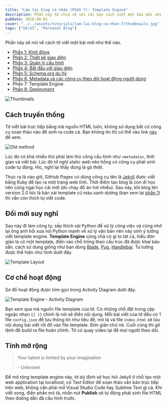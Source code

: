```yaml
---
title: "Làm lại blog cá nhân (Phần 7): Template Engine"
description: Phần này tớ chia sẻ với các bạn cách viết một bài mới với và publish với Template Engine tự viết.
pubDate: 2018-08-01
cover: "../../assets/tutorials/lam-lai-blog-ca-nhan-7/thumbnails.jpg"
tags: ["UX/UI", "Personal Blog"]
---
```


Phần này sẽ nói về cách tớ viết một bài mới như thế nào.

- [Phần 1: Khởi động](https://vhnam.github.io/tutorials/lam-lai-blog-ca-nhan-1/)
- [Phần 2: Thiết kế giao diện](https://vhnam.github.io/tutorials/lam-lai-blog-ca-nhan-2/)
- [Phần 3: Quản lý cấu hình](https://vhnam.github.io/tutorials/lam-lai-blog-ca-nhan-3/)
- [Phần 4: Bắt đầu với giao diện](https://vhnam.github.io/tutorials/lam-lai-blog-ca-nhan-4/)
- [Phần 5: Schema.org du hý](https://vhnam.github.io/tutorials/lam-lai-blog-ca-nhan-5/)
- [Phần 6: Metadata và các công cụ theo dõi hoạt động người dùng](https://vhnam.github.io/tutorials/lam-lai-blog-ca-nhan-6/)
- Phần 7: Template Engine
- [Phần 8: Deployment](https://vhnam.github.io/tutorials/lam-lai-blog-ca-nhan-8/)

![Thumbnails](../../assets/tutorials/lam-lai-blog-ca-nhan-7/thumbnails.jpg)

## Cách truyền thống

Tớ viết bài trực tiếp bằng mã nguồn HTML luôn, không sử dụng bất cứ công cụ soạn thảo nào để sinh ra code cả. Bạn không tin thì có thể vào link [này](https://github.com/vhnam/vhnam.github.io/commit/3deac8547dfb264e8a1e9fe468f8e17dd9c20bd2) để xem.

![Old method](../../assets/tutorials/lam-lai-blog-ca-nhan-7/old-method.jpg)

Lúc đó có khá nhiều thứ phải làm thủ công cấu hình như `<metadata>`, thời gian và viết bài. Lúc đó tớ nghĩ static web nên hổng có công cụ phát sinh code tự động. Hic, nghĩ lại thấy đúng là gà thiệt.

Thực ra là nào giờ, GitHub Pages có dùng công cụ tên là [Jekyll](https://jekyllrb.com) được viết bằng Ruby để tạo ra một trang web tĩnh. Thời điểm tạo blog là còn đi học nên cũng ngại học cái mới (do chạy đồ án hơi nhiều). Sau này, khi blog lên version 2.0 tức là bản xài template cũ màu xanh dương (bạn xem lại [phần 1](https://vhnam.github.io/tutorials/lam-lai-blog-ca-nhan-1/)) thì vẫn còn thích tự viết code.

## Đổi mới suy nghĩ

Sau này đi làm công ty, sếp thích xài Python để xử lý công việc và cũng nhớ lại ông anh hồi xưa nói Python mạnh về xử lý văn bản nên nảy sinh ý tưởng viết template engine. **Template Engine** cũng chả có gì to tát cả, hiểu đơn giản là có một template, điền vào chỗ trống theo cấu trúc đã được khai báo sẵn, cách sử dụng giống như bạn dùng [Blade](https://laravel.com/docs/5.6/blade), [Pug](https://github.com/pugjs/pug), [Handlebar](https://github.com/ericf/express-handlebars). Tư tưởng được thể hiện như hình dưới đây.

![Template Layout](../../assets/tutorials/lam-lai-blog-ca-nhan-7/template-layout.jpg)

## Cơ chế hoạt động

Sơ đồ hoạt động được tóm gọn trong Activity Diagram dưới đây.

![Template Engine - Activity Diagram](../../assets/tutorials/lam-lai-blog-ca-nhan-7/template-engine__activity-diagram.jpg)

Bạn xem qua mã nguồn file template của tớ. Có những chỗ đặt trong cặp ngoặc nhọn `{{ }}` chính là nơi sẽ điền nội dung. Mỗi bài viết của tớ đều có 1 file `config.json` để lưu thông tin như tiêu đề, mô tả và file `index.html` sẽ lưu nội dung bài viết rồi đổ vào file template. Đơn giản chứ nè. Cuối cùng thì gõ lệnh để build ra file hoàn chỉnh. Tớ có quay video lại để mọi người theo dõi.

## Tính mở rộng

> Your talent is limited by your imagination
>
> \- Unknown

Để mở rộng template engine này, tớ dự định sẽ học hỏi Jekyll ở chỗ tạo một web application tại localhost, có Text Editor để soạn thảo văn bản trực tiếp trên web, không cần phải mở Visual Studio Code hay Sublime Text gì cả. Khi viết xong, điền phần mô tả, nhấn nút **Publish** sẽ tự động phát sinh file HTML theo đường dẫn đã cấu hình trước.
